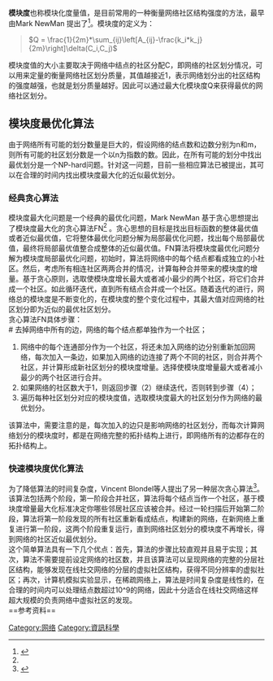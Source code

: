 {{dead end|time=2016-12-21T06:54:29+00:00}}
{{refimprove|time=2016-12-21T06:54:29+00:00}}
'''模块度'''也称模块化度量值，是目前常用的一种衡量网络社区结构强度的方法，最早由Mark NewMan 提出了<ref name="mark"> {{Cite journal en|author = Newman M E J. |title = Fast algorithm for detecting community structure in networks[J] |journal = Physical review E |volume = 69 |issue = 6|year = 2004|pages = 066133}}</ref>。模块度的定义为：
<blockquote>
<math>Q = \frac{1}{2m}*\sum_{ij}\left[A_{ij}-\frac{k_i*k_j}{2m}\right]\delta(C_i,C_j) </math>
</blockquote>
模块度值的大小主要取决于网络中结点的社区分配C，即网络的社区划分情况，可以用来定量的衡量网络社区划分质量，其值越接近1，表示网络划分出的社区结构的强度越强，也就是划分质量越好。因此可以通过最大化模块度Q来获得最优的网络社区划分。

==模块度最优化算法==
由于网络所有可能的划分数量是巨大的，假设网络的结点数和边数分别为n和m，则所有可能的社区划分数是一个以n为指数的数。因此，在所有可能的划分中找出最优划分是一个NP-hard问题。针对这一问题，目前一些相应算法已被提出，其可以在合理的时间内找出模块度最大化的近似最优划分。
===经典贪心算法===
模块度最大化问题是一个经典的最优化问题，Mark NewMan 基于贪心思想提出了模块度最大化的贪心算法FN<ref name="mark"/> 。贪心思想的目标是找出目标函数的整体最优值或者近似最优值，它将整体最优化问题分解为局部最优化问题，找出每个局部最优值，最终将局部最优值整合成整体的近似最优值。FN算法将模块度最优化问题分解为模块度局部最优化问题，初始时，算法将网络中的每个结点都看成独立的小社区。然后，考虑所有相连社区两两合并的情况，计算每种合并带来的模块度的增量。基于贪心原则，选取使模块度增长最大或者减小最少的两个社区，将它们合并成一个社区。如此循环迭代，直到所有结点合并成一个社区。随着迭代的进行，网络总的模块度是不断变化的，在模块度的整个变化过程中，其最大值对应网络的社区划分即为近似的最优社区划分。<br/>
贪心算法FN具体步骤：<br/>
# 去掉网络中所有的边，网络的每个结点都单独作为一个社区；
# 网络中的每个连通部分作为一个社区，将还未加入网络的边分别重新加回网络，每次加入一条边，如果加入网络的边连接了两个不同的社区，则合并两个社区，并计算形成新社区划分的模块度增量。选择使模块度增量最大或者减小最少的两个社区进行合并。
# 如果网络的社区数大于1，则返回步骤（2）继续迭代，否则转到步骤（4）；
# 遍历每种社区划分对应的模块度值，选取模块度最大的社区划分作为网络的最优划分。<br/>
该算法中，需要注意的是，每次加入的边只是影响网络的社区划分，而每次计算网络划分的模块度时，都是在网络完整的拓扑结构上进行，即网络所有的边都存在的拓扑结构上。<br/>

===快速模块度优化算法===
为了降低算法的时间复杂度，Vincent Blondel等人提出了另一种层次贪心算法<ref>{{Cite journal en|author = Blondel V D, Guillaume J L, Lambiotte R, et al |title = Fast unfolding of communities in large networks[J] |journal = Journal of Statistical Mechanics: Theory and Experiment |volume = 2008 |issue = 10|year = 2008|pages = 10008}}</ref>。该算法包括两个阶段，第一阶段合并社区，算法将每个结点当作一个社区，基于模块度增量最大化标准决定你哪些邻居社区应该被合并。经过一轮扫描后开始第二阶段，算法将第一阶段发现的所有社区重新看成结点，构建新的网络，在新网络上重复进行第一阶段，这两个阶段重复运行，直到网络社区划分的模块度不再增长，得到网络的社区近似最优划分。<br/>
这个简单算法具有一下几个优点：首先，算法的步骤比较直观并且易于实现；其次，算法不需要提前设定网络的社区数，并且该算法可以呈现网络的完整的分层社区结构，能够发现在线社交网络的分层的虚拟社区结构，获得不同分辨率的虚拟社区；再次，计算机模拟实验显示，在稀疏网络上，算法是时间复杂度是线性的，在合理的时间内可以处理结点数超过10^9的网络，因此十分适合在线社交网络这样超大规模的负责网络中虚拟社区的发现。<br/>
==参考资料==
<references />

[[Category:网络|Category:网络]]
[[Category:資訊科學|Category:資訊科學]]